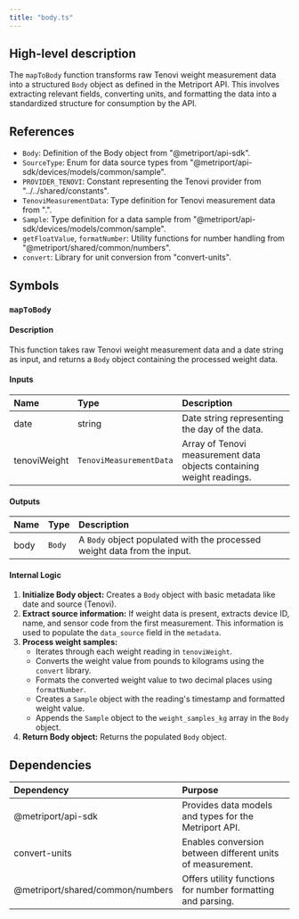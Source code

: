 ```yaml
---
title: "body.ts"
---
```


## High-level description
The `mapToBody` function transforms raw Tenovi weight measurement data into a structured `Body` object as defined in the Metriport API. This involves extracting relevant fields, converting units, and formatting the data into a standardized structure for consumption by the API.

## References
- `Body`: Definition of the Body object from "@metriport/api-sdk".
- `SourceType`: Enum for data source types from "@metriport/api-sdk/devices/models/common/sample".
- `PROVIDER_TENOVI`: Constant representing the Tenovi provider from "../../shared/constants".
- `TenoviMeasurementData`: Type definition for Tenovi measurement data from ".".
- `Sample`: Type definition for a data sample from "@metriport/api-sdk/devices/models/common/sample".
- `getFloatValue`, `formatNumber`: Utility functions for number handling from "@metriport/shared/common/numbers".
- `convert`: Library for unit conversion from "convert-units".

## Symbols

### `mapToBody`
#### Description
This function takes raw Tenovi weight measurement data and a date string as input, and returns a `Body` object containing the processed weight data.

#### Inputs
| Name | Type | Description |
|:-----|:-----|:------------|
| date | string | Date string representing the day of the data. |
| tenoviWeight | `TenoviMeasurementData` | Array of Tenovi measurement data objects containing weight readings. |

#### Outputs
| Name | Type | Description |
|:-----|:-----|:------------|
| body | `Body` | A `Body` object populated with the processed weight data from the input. |

#### Internal Logic
1. **Initialize Body object:** Creates a `Body` object with basic metadata like date and source (Tenovi).
2. **Extract source information:** If weight data is present, extracts device ID, name, and sensor code from the first measurement. This information is used to populate the `data_source` field in the `metadata`.
3. **Process weight samples:**
    - Iterates through each weight reading in `tenoviWeight`.
    - Converts the weight value from pounds to kilograms using the `convert` library.
    - Formats the converted weight value to two decimal places using `formatNumber`.
    - Creates a `Sample` object with the reading's timestamp and formatted weight value.
    - Appends the `Sample` object to the `weight_samples_kg` array in the `Body` object.
4. **Return Body object:** Returns the populated `Body` object.

## Dependencies
| Dependency | Purpose |
|:-----------|:--------|
| @metriport/api-sdk | Provides data models and types for the Metriport API. |
| convert-units | Enables conversion between different units of measurement. |
| @metriport/shared/common/numbers | Offers utility functions for number formatting and parsing. | 
